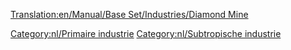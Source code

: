 [[Translation:en/Manual/Base Set/Industries/Diamond Mine]]

{{nl/Industrieën|image=en/Diamondmine.png|name=Diamantmijn
|climates=[[nl/Manual/Klimaat#Subtropisch|Subtropisch]]
|accepts=Niets
|produces=[[nl/Manual/Base Set/Cargos/Diamanten|Diamanten]]
|notes=Niet aanwezig in andere klimaten.
}}

{{nl/Navbox Industrieën}}
[[Category:nl/Primaire industrie]]
[[Category:nl/Subtropische industrie]]